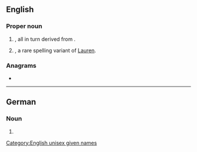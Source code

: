 {{see also|loren}}
==English==

===Proper noun===
{{en-proper noun}}

# {{given name|en|male|from=de:Lorenz|from2=es:Lorenzo|from3=it:Lorenzo}}, all in turn derived from {{der|en|la|Laurentius||[[Lawrence]]}}.{{cln|en|male given names from Latin}}
# {{given name|en|female|from=Latin}}, a rare spelling variant of [[Lauren]].

===Anagrams===
* {{anagrams|en|a=elnor|Elron|Rolen|enrol|loner|nerol}}

[[Category:English unisex given names]]

----

==German==

===Noun===
{{head|de|noun form|g=f}}

# {{plural of|de|Lore}}